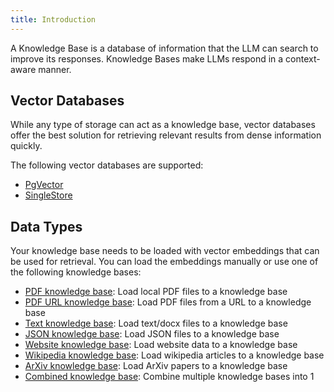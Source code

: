```yaml
---
title: Introduction
---
```


A Knowledge Base is a database of information that the LLM can search to improve its responses. Knowledge Bases make LLMs respond in a context-aware manner.

## Vector Databases

While any type of storage can act as a knowledge base, vector databases offer the best solution for retrieving relevant results from dense information quickly.

The following vector databases are supported:

- [PgVector](/blocks/vectordb/pgvector)
- [SingleStore](/blocks/vectordb/singlestore)

## Data Types

Your knowledge base needs to be loaded with vector embeddings that can be used for retrieval. You can load the embeddings manually or use one of the following knowledge bases:

- [PDF knowledge base](/blocks/kb/pdf): Load local PDF files to a knowledge base
- [PDF URL knowledge base](/blocks/kb/pdf-url): Load PDF files from a URL to a knowledge base
- [Text knowledge base](/blocks/kb/text): Load text/docx files to a knowledge base
- [JSON knowledge base](/blocks/kb/json): Load JSON files to a knowledge base
- [Website knowledge base](/blocks/kb/website): Load website data to a knowledge base
- [Wikipedia knowledge base](/blocks/kb/wikipedia): Load wikipedia articles to a knowledge base
- [ArXiv knowledge base](/blocks/kb/arxiv): Load ArXiv papers to a knowledge base
- [Combined knowledge base](/blocks/kb/combined): Combine multiple knowledge bases into 1
